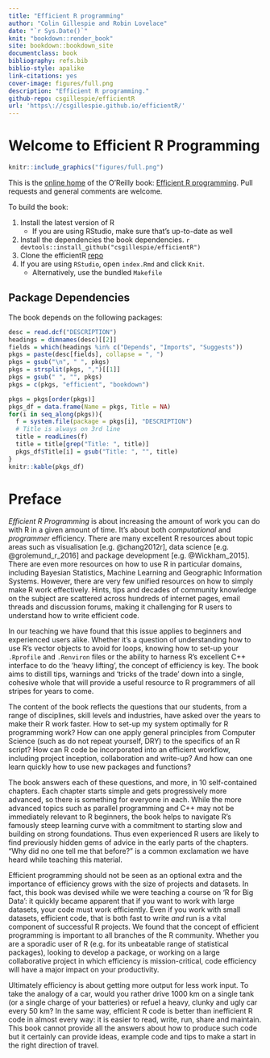 ```yaml
--- 
title: "Efficient R programming"
author: "Colin Gillespie and Robin Lovelace"
date: "`r Sys.Date()`"
knit: "bookdown::render_book"
site: bookdown::bookdown_site
documentclass: book
bibliography: refs.bib
biblio-style: apalike
link-citations: yes
cover-image: figures/full.png
description: "Efficient R programming."
github-repo: csgillespie/efficientR
url: 'https\://csgillespie.github.io/efficientR/'
---
```


# Welcome to Efficient R Programming {-}

```r
knitr::include_graphics("figures/full.png")
```

This is the [online home](https://csgillespie.github.io/efficientR/) of the O'Reilly book: [Efficient R programming](http://shop.oreilly.com/product/0636920047995.do). Pull requests and general comments are welcome.

To build the book:

1. Install the latest version of R
    * If you are using RStudio, make sure that's up-to-date as well
1. Install the dependencies the book dependencies.
    ```r
    devtools::install_github("csgillespie/efficientR")
    ```
1. Clone the efficientR [repo](https://github.com/csgillespie/efficientR)
1. If you are using `RStudio`, open `index.Rmd` and click `Knit`.
    * Alternatively, use the bundled `Makefile`

## Package Dependencies {-}

The book depends on the following packages:

```r
desc = read.dcf("DESCRIPTION")
headings = dimnames(desc)[[2]]
fields = which(headings %in% c("Depends", "Imports", "Suggests"))
pkgs = paste(desc[fields], collapse = ", ")
pkgs = gsub("\n", " ", pkgs)
pkgs = strsplit(pkgs, ",")[[1]]
pkgs = gsub(" ", "", pkgs)
pkgs = c(pkgs, "efficient", "bookdown")

pkgs = pkgs[order(pkgs)]
pkgs_df = data.frame(Name = pkgs, Title = NA)
for(i in seq_along(pkgs)){
  f = system.file(package = pkgs[i], "DESCRIPTION")
  # Title is always on 3rd line
  title = readLines(f)
  title = title[grep("Title: ", title)]
  pkgs_df$Title[i] = gsub("Title: ", "", title)
}
knitr::kable(pkgs_df)
```

# Preface {-}

*Efficient R Programming* is about increasing the amount of work you can do with R in a given amount of time. It's about both *computational* and *programmer* efficiency. There are many excellent R resources about topic areas such as visualisation [e.g. @chang2012r], data science [e.g. @grolemund_r_2016] and package development [e.g. @Wickham_2015]. There are even more resources on how to use R in particular domains, including Bayesian Statistics, Machine Learning and Geographic Information Systems. However, there are very few unified resources on how to simply make R work effectively. Hints, tips and decades of community knowledge on the subject are scattered across hundreds of internet pages, email threads and discussion forums, making it challenging for R users to understand how to write efficient code.

In our teaching we have found that this issue applies to beginners and experienced users alike. Whether it's a question of understanding how to use R's vector objects to avoid for loops, knowing how to set-up your `.Rprofile` and `.Renviron` files or the ability to harness R's excellent C++ interface to do the 'heavy lifting', the concept of efficiency is key. The book aims to distill tips, warnings and 'tricks of the trade' down into a single, cohesive whole that will provide a useful resource to R programmers of all stripes for years to come.

The content of the book reflects the questions that our students, from a range of disciplines, skill levels and industries, have asked over the years to make their R work faster. How to set-up my system optimally for R programming work? How can one apply general principles from Computer Science (such as do not repeat yourself, DRY) to the specifics of an R script? How can R code be incorporated into an efficient workflow, including project inception, collaboration and write-up? And how can one learn quickly how to use new packages and functions?

The book answers each of these questions, and more, in 10 self-contained chapters. Each chapter starts simple and gets progressively more advanced, so there is something for everyone in each. While the more advanced topics such as parallel programming and C++ may not be immediately relevant to R beginners, the book helps to navigate R's famously steep learning curve with a commitment to starting slow and building on strong foundations. Thus even experienced R users are likely to find previously hidden gems of advice in the early parts of the chapters. "Why did no one tell me that before?" is a common exclamation we have heard while teaching this material.

Efficient programming should not be seen as an optional extra and the importance of efficiency grows with the size of projects and datasets. In fact, this book was devised while we were teaching a course on 'R for Big Data': it quickly became apparent that if you want to work with large datasets, your code must work efficiently. Even if you work with small datasets, efficient code, that is both fast to write *and* run is a vital component of successful R projects. We found that the concept of efficient programming is important to all branches of the R community. Whether you are a sporadic user of R (e.g. for its unbeatable range of statistical packages), looking to develop a package, or working on a large collaborative project in which efficiency is mission-critical, code efficiency will have a major impact on your productivity.

Ultimately efficiency is about getting more output for less work input. To take the analogy of a car, would you rather drive 1000 km on a single tank (or a single charge of your batteries) or refuel a heavy, clunky and ugly car every 50 km? In the same way, efficient R code is better than inefficient R code in almost every way: it is easier to read, write, run, share and maintain. This book cannot provide all the answers about how to produce such code but it certainly can provide ideas, example code and tips to make a start in the right direction of travel.

